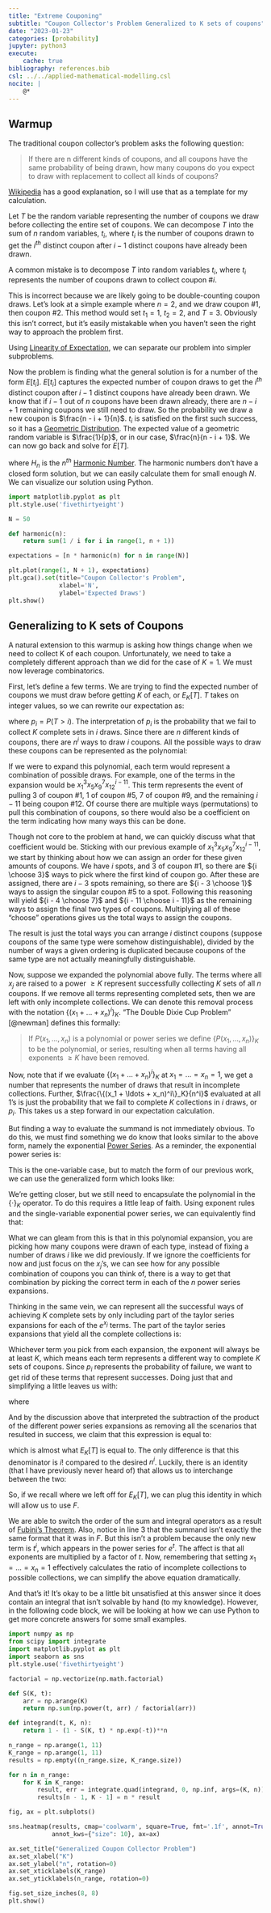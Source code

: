 ```yaml
---
title: "Extreme Couponing"
subtitle: "Coupon Collector's Problem Generalized to K sets of coupons"
date: "2023-01-23"
categories: [probability]
jupyter: python3
execute:
    cache: true
bibliography: references.bib
csl: ../../applied-mathematical-modelling.csl
nocite: |
    @*
---
```


## Warmup

The traditional coupon collector's problem asks the following question:

> If there are n different kinds of coupons, and all coupons have the same
> probability of being drawn, how many coupons do you expect to draw with
> replacement to collect all kinds of coupons?

[Wikipedia](https://en.wikipedia.org/wiki/Coupon_collector%27s_problem#Calculating_the_expectation) has a good explanation,
so I will use that as a template for my calculation.

Let $T$ be the random variable representing the number of coupons we draw before
collecting the entire set of coupons. We can decompose $T$ into the sum of $n$ 
random variables, $t_i$, where $t_i$ is the number of coupons drawn to get the
$i^{th}$ distinct coupon after $i - 1$ distinct coupons have already been drawn.

\begin{align*}
    T = t_1 + t_2 + \ldots + t_n
\end{align*}

:::{.callout-note}
A common mistake is to decompose $T$ into random variables $t_i$, where $t_i$ 
represents the number of coupons drawn to collect coupon #$i$. 

This is incorrect because we are likely going to be double-counting coupon draws.
Let's look at a simple example where $n = 2$, and we draw coupon #$1$, then coupon
#$2$. This method would set $t_1 = 1$, $t_2 = 2$, and $T = 3$. Obviously this isn't
correct, but it's easily mistakable when you haven't seen the right way to approach
the problem first.
:::

Using [Linearity of Expectation](https://brilliant.org/wiki/linearity-of-expectation/), we can separate our problem into simpler subproblems.

\begin{align*}
    E[T]
    &= E[t_1 + t_2 + \ldots + t_n] \\
    &= E[t_1] + E[t_2] + \ldots + E[t_n]
\end{align*}

Now the problem is finding what the general solution is for a number of the form
$E[t_i]$. $E[t_i]$ captures the expected number of coupon draws to get the $i^{th}$
distinct coupon after $i - 1$ distinct coupons have already been drawn. We know 
that if $i - 1$ out of $n$ coupons have been drawn already, there are $n - i + 1$
remaining coupons we still need to draw. So the probability we draw a new coupon
is $\frac{n - i + 1}{n}$. $t_i$ is satisfied on the first such success, so it has 
a [Geometric Distribution](https://en.wikipedia.org/wiki/Geometric_distribution).
The expected value of a geometric random variable is $\frac{1}{p}$, or in our case,
$\frac{n}{n - i + 1}$. We can now go back and solve for $E[T]$.

\begin{align*}
    E[T]
    &= E[t_1 + t_2 + \ldots + t_n] \\
    &= E[t_1] + E[t_2] + \ldots + E[t_n] \\
    &= \frac{n}{n} + \frac{n}{n - 1} + \ldots + \frac{n}{1} \\
    &= n \left( \frac{1}{1} + \frac{1}{2} + \ldots + \frac{1}{n} \right) \\
    &= n H_n
\end{align*}

where $H_n$ is the $n^{th}$ [Harmonic Number](https://en.wikipedia.org/wiki/Harmonic_number). 
The harmonic numbers don't have a closed form solution, but we can easily 
calculate them for small enough $N$. We can visualize our solution using Python. 

```python
import matplotlib.pyplot as plt
plt.style.use('fivethirtyeight')

N = 50

def harmonic(n):
    return sum(1 / i for i in range(1, n + 1))

expectations = [n * harmonic(n) for n in range(N)]

plt.plot(range(1, N + 1), expectations)
plt.gca().set(title="Coupon Collector's Problem",
              xlabel='N', 
              ylabel='Expected Draws')
plt.show()
```

## Generalizing to K sets of Coupons

A natural extension to this warmup is asking how things change when we need to 
collect K of each coupon. Unfortunately, we need to take a completely different
approach than we did for the case of $K = 1$. We must now leverage combinatorics. 

First, let's define a few terms. We are trying to find the expected number of 
coupons we must draw before getting $K$ of each, or $E_K[T]$. $T$ takes on integer
values, so we can rewrite our expectation as:

\begin{align*}
    E_K[T]
    &= \sum_{i=0}^\infty i \cdot P(T = i) \\
    &= P(T = 1) + 2 \cdot P(T = 2) + 3 \cdot P(T = 3) + \ldots \\
    &= P(T = 1) + P(T = 2) + P(T = 3) + \ldots \\
    & \hspace{54pt} + P(T = 2) + P(T = 3) + \ldots \\
    & \hspace{107pt} + P(T = 3) + \ldots \\
    & \hspace{160pt} + \ldots \\
    &= P(T > 0) + P(T > 1) + P(T > 2) + \ldots \\ 
    &= \sum_{i = 0}^\infty P(T > i) \\
    &= \sum_{i = 0}^\infty p_i
\end{align*}

where $p_i = P(T > i)$. The interpretation of $p_i$ is the probability that we
fail to collect $K$ complete sets in $i$ draws. Since there are $n$ different kinds
of coupons, there are $n^i$ ways to draw $i$ coupons. All the possible ways to
draw these coupons can be represented as the polynomial:

\begin{align*}
    (x_1 + \ldots + x_n)^i
\end{align*}

If we were to expand this polynomial, each term would represent a combination of 
possible draws. For example, one of the terms in the expansion would be 
$x_1^3x_5x_9^7x_{12}^{i - 11}$. This term represents the event of pulling 3 of 
coupon #1, 1 of coupon #5, 7 of coupon #9, and the remaining $i - 11$ being 
coupon #12. Of course there are multiple ways (permutations) to pull this combination
of coupons, so there would also be a coefficient on the term indicating how many
ways this can be done. 

:::{.callout-note}
Though not core to the problem at hand, we can quickly discuss what that coefficient
would be. Sticking with our previous example of $x_1^3x_5x_9^7x_{12}^{i - 11}$, 
we start by thinking about how we can assign an order for these given amounts of
coupons. We have $i$ spots, and 3 of coupon #1, so there are ${i \choose 3}$ ways 
to pick where the first kind of coupon go. After these are assigned, there are 
$i - 3$ spots remaining, so there are ${i - 3 \choose 1}$ ways to assign the singular
coupon #5 to a spot. Following this reasoning will yield ${i - 4 \choose 7}$ and 
${i - 11 \choose i - 11}$ as the remaining ways to assign the final two types of coupons.
Multiplying all of these "choose" operations gives us the total ways to assign the
coupons.

\begin{align*}
    {i \choose 3} \cdot {i - 3 \choose 1} \cdot {i - 4 \choose 7} \cdot {i - 11 \choose i - 11}
    &= \frac{i!}{(i - 3)!3!} \cdot \frac{(i - 3)!}{(i - 4)!1!} \cdot \frac{(i - 4)!}{(i - 11)!7!}
       \cdot \frac{(i - 11)!}{0!(i - 11)!} \\
    &= \frac{i!}{3!1!7!(i - 11)!}
\end{align*}

The result is just the total ways you can arrange $i$ distinct coupons (suppose
coupons of the same type were somehow distinguishable), divided by the number of 
ways a given ordering is duplicated because coupons of the same type are not
actually meaningfully distinguishable.
:::

Now, suppose we expanded the polynomial above fully. The terms where all $x_j$ 
are raised to a power $\ge K$ represent successfully collecting $K$ sets of all 
$n$ coupons. If we remove all terms representing completed sets, then we are left
with only incomplete collections. We can denote this removal process with the
notation $\{(x_1 + \ldots + x_n)^i\}_K$. "The Double Dixie Cup Problem" [@newman] defines
this formally:

> If $P(x_1, \ldots, x_n)$ is a polynomial or power series we define 
> $\{P(x_1, \ldots, x_n)\}_K$ to be the polynomial, or series, resulting when all
> terms having all exponents $\ge K$ have been removed.

Now, note that if we evaluate $\{(x_1 + \ldots + x_n)^i\}_K$ at $x_1 = \ldots = x_n = 1$,
we get a number that represents the number of draws that result in incomplete collections.
Further, $\frac{\{(x_1 + \ldots + x_n)^i\}_K}{n^i}$ evaluated at all 1's is just the
probability that we fail to complete $K$ collections in $i$ draws, or $p_i$. This
takes us a step forward in our expectation calculation.

\begin{align*}
    E_K[T]
    &= \sum_{i = 0}^\infty p_i \\
    &= \sum_{i = 0}^\infty \frac{\{(x_1 + \ldots + x_n)^i\}_K}{n^i}
\end{align*}

But finding a way to evaluate the summand is not immediately obvious. To do this, 
we must find something we do know that looks similar to the above form, namely
the exponential [Power Series](https://en.wikipedia.org/wiki/Power_series). As a 
reminder, the exponential power series is:

\begin{align*}
    e^x
    &= \sum_{i = 0}^\infty \frac{x^i}{i!}
\end{align*}

This is the one-variable case, but to match the form of our previous work, we can
use the generalized form which looks like:

\begin{align*}
    e^{x_1 + \ldots + x_n}
    &= \sum_{i = 0}^\infty \frac{(x_1 + \ldots + x_n)^i}{i!}
\end{align*}

We're getting closer, but we still need to encapsulate the polynomial in the 
$\{\cdot\}_K$ operator. To do this requires a little leap of faith. Using exponent
rules and the single-variable exponential power series, we can equivalently find
that:

\begin{align*}
    e^{x_1 + \ldots + x_n}
    &= e^{x_1}\cdots e^{x_n} \\
    &= \bigg( 1 + x_1 + \frac{x_1^2}{2!} + \ldots \bigg) \cdots
       \bigg( 1 + x_n + \frac{x_n^2}{2!} + \ldots \bigg)
\end{align*}

What we can gleam from this is that in this polynomial expansion, you are picking
how many coupons were drawn of each type, instead of fixing a number of draws $i$
like we did previously. If we ignore the coefficients for now and just focus on
the $x_j$'s, we can see how for any possible combination of coupons you can think
of, there is a way to get that combination by picking the correct term in each of
the $n$ power series expansions.

Thinking in the same vein, we can represent all the successful ways of achieving
$K$ complete sets by only including part of the taylor series expansions for each
of the $e^{x_j}$ terms. The part of the taylor series expansions that yield all
the complete collections is:

\begin{align*}
    \bigg( \frac{x_1^K}{K!} + \frac{x_1^{K+1}}{(K+1)!} + \ldots \bigg) \cdots
    \bigg( \frac{x_n^K}{K!} + \frac{x_n^{K+1}}{(K+1)!} + \ldots \bigg)
\end{align*}

Whichever term you pick from each expansion, the exponent will always be at least
$K$, which means each term represents a different way to complete $K$ sets of 
coupons. Since $p_i$ represents the probability of failure, we want to get rid of
these terms that represent successes. Doing just that and simplifying a little leaves
us with:

\begin{align*}
    F
    &= e^{x_1 + \ldots + x_n}
    - \bigg( \frac{x_1^K}{K!} + \frac{x_1^{K+1}}{(K+1)!} + \ldots \bigg)
    \cdots \bigg( \frac{x_n^K}{K!} + \frac{x_n^{K+1}}{(K+1)!} + \ldots \bigg) \\
    &= e^{x_1 + \ldots + x_n}
    - \bigg(e^{x_1} - S_K(x_1) \bigg)
    \cdots \bigg(e^{x_n} - S_K(x_n) \bigg)
\end{align*}

where

\begin{align*}
    S_K(t)
    &= \sum_{i = 0}^{K - 1} \frac{t^i}{i!}
\end{align*}

And by the discussion above that interpreted the subtraction of the product of the
different power series expansions as removing all the scenarios that resulted in
success, we claim that this expression is equal to:

\begin{align*}
    F
    &= \sum_{i = 0}^\infty \frac{\{(x_1 + \ldots + x_n)^i \}_K}{i!}
\end{align*}

which is almost what $E_K[T]$ is equal to. The only difference is that this denominator
is $i!$ compared to the desired $n^i$. Luckily, there is an identity (that I have
previously never heard of) that allows us to interchange between the two:

\begin{align*}
    n\int_0^\infty \frac{t^i}{i!}e^{-nt} dt
    &= \frac{1}{n^i}
\end{align*}

So, if we recall where we left off for $E_K[T]$, we can plug this identity in which
will allow us to use $F$. 

\begin{align*}
    E_K[T]
    &= \sum_{i = 0}^\infty \frac{\{(x_1 + \ldots + x_n)^i \}_K}{n^i} \\
    &= \sum_{i = 0}^\infty \{(x_1 + \ldots + x_n)^i \}_K 
        \left( n\int_0^\infty \frac{t^i}{i!}e^{-nt} dt \right) \\
    &= n\int_0^\infty\sum_{i = 0}^\infty \left( 
        \frac{\{(x_1 + \ldots + x_n)^i \}_K}{i!}t^i\right)e^{-nt} dt \\
    &= n\int_0^\infty \left( e^{t(x_1 + \ldots + x_n)} - 
        \left( e^{tx_1} - S_K(tx_1) \right) \cdots \left( e^{tx_n} - S_K(tx_n) \right) \right)e^{-nt} dt \\
\end{align*}

We are able to switch the order of the sum and integral operators as a result of [Fubini's Theorem](https://en.wikipedia.org/wiki/Fubini%27s_theorem).
Also, notice in line 3 that the summand isn't exactly the same format that it was in $F$.
But this isn't a problem because the only new term is $t^i$, which appears in the
power series for $e^t$. The affect is that all exponents are multiplied by a factor
of $t$. Now, remembering that setting $x_1 = \ldots = x_n = 1$ effectively calculates
the ratio of incomplete collections to possible collections, we can simplify the
above equation dramatically.

\begin{align*}
    E_K[T]
    &= n\int_0^\infty \left( e^{tn} - 
        \left( e^{t} - S_K(t) \right)^n \right)e^{-nt} dt \\
    &= n\int_0^\infty 1 - 
        \left( e^{t} - S_K(t) \right)^ne^{-nt} dt \\
    &= n\int_0^\infty 1 - 
        \left( 1 - S_K(t)e^{-t} \right)^n dt
\end{align*}

And that's it! It's okay to be a little bit unsatisfied at this answer since it
does contain an integral that isn't solvable by hand (to my knowledge). However,
in the following code block, we will be looking at how we can use Python to get
more concrete answers for some small examples.


```python
import numpy as np
from scipy import integrate
import matplotlib.pyplot as plt
import seaborn as sns
plt.style.use('fivethirtyeight')

factorial = np.vectorize(np.math.factorial)

def S(K, t):
    arr = np.arange(K)
    return np.sum(np.power(t, arr) / factorial(arr))

def integrand(t, K, n):
    return 1 - (1 - S(K, t) * np.exp(-t))**n

n_range = np.arange(1, 11)
K_range = np.arange(1, 11)
results = np.empty((n_range.size, K_range.size))

for n in n_range:
    for K in K_range:
        result, err = integrate.quad(integrand, 0, np.inf, args=(K, n))
        results[n - 1, K - 1] = n * result

fig, ax = plt.subplots()

sns.heatmap(results, cmap='coolwarm', square=True, fmt='.1f', annot=True, 
            annot_kws={"size": 10}, ax=ax)

ax.set_title("Generalized Coupon Collector Problem")
ax.set_xlabel("K")
ax.set_ylabel("n", rotation=0)
ax.set_xticklabels(K_range)
ax.set_yticklabels(n_range, rotation=0)

fig.set_size_inches(8, 8)
plt.show()
```
